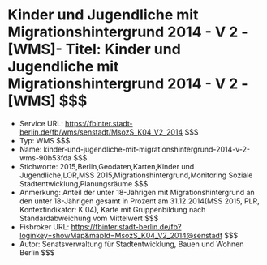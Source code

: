 # Kinder und Jugendliche mit Migrationshintergrund 2014 - V 2 - [WMS]- Titel: Kinder und Jugendliche mit Migrationshintergrund 2014 - V 2 - [WMS] $$$
- Service URL: https://fbinter.stadt-berlin.de/fb/wms/senstadt/MsozS_K04_V2_2014 $$$
- Typ: WMS $$$
- Name: kinder-und-jugendliche-mit-migrationshintergrund-2014-v-2-wms-90b53fda $$$
- Stichworte: 2015,Berlin,Geodaten,Karten,Kinder und Jugendliche,LOR,MSS 2015,Migrationshintergrund,Monitoring Soziale Stadtentwicklung,Planungsräume $$$
- Anmerkung: Anteil der unter 18-Jährigen  mit Migrationshintergrund an den unter 18-Jährigen gesamt in Prozent am 31.12.2014(MSS 2015, PLR, Kontextindikator: K 04), Karte mit Gruppenbildung nach Standardabweichung vom Mittelwert $$$
- Fisbroker URL: https://fbinter.stadt-berlin.de/fb?loginkey=showMap&mapId=MsozS_K04_V2_2014@senstadt $$$
- Autor: Senatsverwaltung für Stadtentwicklung, Bauen und Wohnen Berlin $$$
